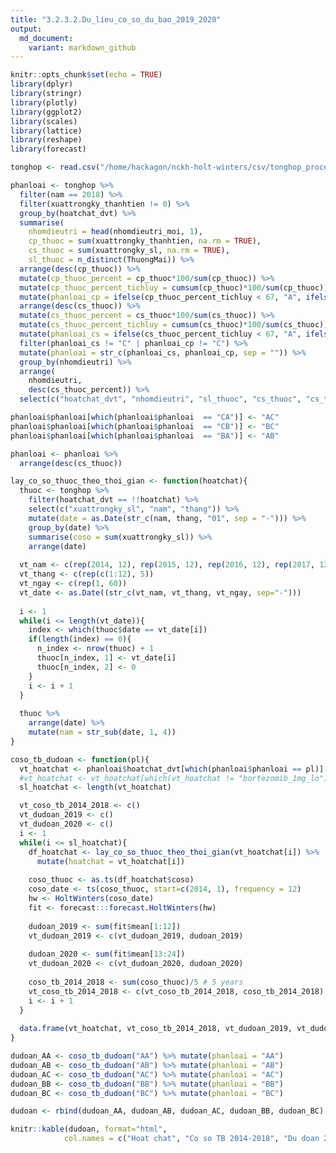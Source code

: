 ```yaml
---
title: "3.2.3.2.Du_lieu_co_so_du_bao_2019_2020"
output:
  md_document:
    variant: markdown_github
---
```


```r
knitr::opts_chunk$set(echo = TRUE)
library(dplyr)
library(stringr)
library(plotly)
library(ggplot2)
library(scales)
library(lattice)
library(reshape)
library(forecast)
```

```r
tonghop <- read.csv("/home/hackagon/nckh-holt-winters/csv/tonghop_processed.csv", stringsAsFactors = FALSE)
```

```r
phanloai <- tonghop %>%
  filter(nam == 2018) %>%
  filter(xuattrongky_thanhtien != 0) %>%
  group_by(hoatchat_dvt) %>%
  summarise(
    nhomdieutri = head(nhomdieutri_moi, 1),
    cp_thuoc = sum(xuattrongky_thanhtien, na.rm = TRUE),
    cs_thuoc = sum(xuattrongky_sl, na.rm = TRUE),
    sl_thuoc = n_distinct(ThuongMai)) %>%
  arrange(desc(cp_thuoc)) %>%
  mutate(cp_thuoc_percent = cp_thuoc*100/sum(cp_thuoc)) %>%
  mutate(cp_thuoc_percent_tichluy = cumsum(cp_thuoc)*100/sum(cp_thuoc)) %>%
  mutate(phanloai_cp = ifelse(cp_thuoc_percent_tichluy < 67, "A", ifelse(cp_thuoc_percent_tichluy < 80, "B", "C"))) %>%
  arrange(desc(cs_thuoc)) %>%
  mutate(cs_thuoc_percent = cs_thuoc*100/sum(cs_thuoc)) %>%
  mutate(cs_thuoc_percent_tichluy = cumsum(cs_thuoc)*100/sum(cs_thuoc)) %>%
  mutate(phanloai_cs = ifelse(cs_thuoc_percent_tichluy < 67, "A", ifelse(cs_thuoc_percent_tichluy < 80, "B", "C"))) %>%
  filter(phanloai_cs != "C" | phanloai_cp != "C") %>%
  mutate(phanloai = str_c(phanloai_cs, phanloai_cp, sep = "")) %>%
  group_by(nhomdieutri) %>%
  arrange(
    nhomdieutri,
    desc(cs_thuoc_percent)) %>%
  select(c("hoatchat_dvt", "nhomdieutri", "sl_thuoc", "cs_thuoc", "cs_thuoc_percent", "cp_thuoc", "cp_thuoc_percent", "phanloai"))

phanloai$phanloai[which(phanloai$phanloai  == "CA")] <- "AC"
phanloai$phanloai[which(phanloai$phanloai  == "CB")] <- "BC"
phanloai$phanloai[which(phanloai$phanloai  == "BA")] <- "AB"

phanloai <- phanloai %>%
  arrange(desc(cs_thuoc))
```

```r
lay_co_so_thuoc_theo_thoi_gian <- function(hoatchat){
  thuoc <- tonghop %>%
    filter(hoatchat_dvt == !!hoatchat) %>%
    select(c("xuattrongky_sl", "nam", "thang")) %>%
    mutate(date = as.Date(str_c(nam, thang, "01", sep = "-"))) %>%
    group_by(date) %>%
    summarise(coso = sum(xuattrongky_sl)) %>%
    arrange(date) 
  
  vt_nam <- c(rep(2014, 12), rep(2015, 12), rep(2016, 12), rep(2017, 12), rep(2018, 12))
  vt_thang <- c(rep(c(1:12), 5))
  vt_ngay <- c(rep(1, 60))
  vt_date <- as.Date((str_c(vt_nam, vt_thang, vt_ngay, sep="-")))
  
  i <- 1
  while(i <= length(vt_date)){
    index <- which(thuoc$date == vt_date[i])
    if(length(index) == 0){
      n_index <- nrow(thuoc) + 1
      thuoc[n_index, 1] <- vt_date[i]
      thuoc[n_index, 2] <- 0
    }
    i <- i + 1
  }
  
  thuoc %>% 
    arrange(date) %>%
    mutate(nam = str_sub(date, 1, 4))
}

coso_tb_dudoan <- function(pl){
  vt_hoatchat <- phanloai$hoatchat_dvt[which(phanloai$phanloai == pl)]
  #vt_hoatchat <- vt_hoatchat[which(vt_hoatchat != "bortezomib_1mg_lo")]
  sl_hoatchat <- length(vt_hoatchat)

  vt_coso_tb_2014_2018 <- c()
  vt_dudoan_2019 <- c()
  vt_dudoan_2020 <- c()
  i <- 1
  while(i <= sl_hoatchat){
    df_hoatchat <- lay_co_so_thuoc_theo_thoi_gian(vt_hoatchat[i]) %>%
      mutate(hoatchat = vt_hoatchat[i])
    
    coso_thuoc <- as.ts(df_hoatchat$coso)
    coso_date <- ts(coso_thuoc, start=c(2014, 1), frequency = 12)
    hw <- HoltWinters(coso_date)
    fit <- forecast:::forecast.HoltWinters(hw)
    
    dudoan_2019 <- sum(fit$mean[1:12])
    vt_dudoan_2019 <- c(vt_dudoan_2019, dudoan_2019)
    
    dudoan_2020 <- sum(fit$mean[13:24])
    vt_dudoan_2020 <- c(vt_dudoan_2020, dudoan_2020)
    
    coso_tb_2014_2018 <- sum(coso_thuoc)/5 # 5 years
    vt_coso_tb_2014_2018 <- c(vt_coso_tb_2014_2018, coso_tb_2014_2018)
    i <- i + 1
  }
  
  data.frame(vt_hoatchat, vt_coso_tb_2014_2018, vt_dudoan_2019, vt_dudoan_2020)
}
```

```r
dudoan_AA <- coso_tb_dudoan("AA") %>% mutate(phanloai = "AA")
dudoan_AB <- coso_tb_dudoan("AB") %>% mutate(phanloai = "AB")
dudoan_AC <- coso_tb_dudoan("AC") %>% mutate(phanloai = "AC")
dudoan_BB <- coso_tb_dudoan("BB") %>% mutate(phanloai = "BB")
dudoan_BC <- coso_tb_dudoan("BC") %>% mutate(phanloai = "BC")

dudoan <- rbind(dudoan_AA, dudoan_AB, dudoan_AC, dudoan_BB, dudoan_BC)
```

```r
knitr::kable(dudoan, format="html", 
            col.names = c("Hoat chat", "Co so TB 2014-2018", "Du doan 2019", "Du doan 2020", "phanloai"))
```